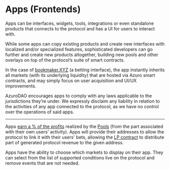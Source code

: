 

# Apps (Frontends)

Apps can be interfaces, widgets, tools, integrations or even standalone products that connects to the protocol and has a UI for users to interact with.

While some apps can copy existing products and create new interfaces with localized and/or specialized features, sophisticated developers can go further and create new products altogether, building new pools and other overlays on top of the protocol’s suite of smart contracts.

In the case of [bookmaker.XYZ](https://bookmaker.xyz/) (a betting interface), the app instantly inherits all markets (with its underlying liquidity) that are hosted via Azuro smart contracts, and may simply focus on user acquisition and UI/UX improvements.

<Callout type="warning">
AzuroDAO encourages apps to comply with any laws applicable to the jurisdictions they’re under. We expressly disclaim any liability in relation to the activities of any app connected to the protocol, as we have no control over the operations of said apps.
</Callout>

---

Apps [earn a % of the profits](https://gem.azuro.org/knowledge-hub/how-azuro-works/rewards) realized by the [Pools](https://gem.azuro.org/knowledge-hub/how-azuro-works/components/pools) (from the part associated with their own users' activity). Apps will provide their addresses to allow the protocol to link it with their users' bets, allowing the [LP contract](https://gem.azuro.org/contracts/lp) to distribute part of generated protocol revenue to the given address.

Apps have the ability to choose which markets to display on their app. They can select from the list of supported conditions live on the protocol and remove events that are not needed.
